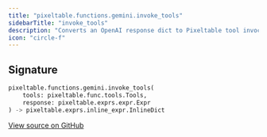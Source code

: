 ```yaml
---
title: "pixeltable.functions.gemini.invoke_tools"
sidebarTitle: "invoke_tools"
description: "Converts an OpenAI response dict to Pixeltable tool invocation format and calls `tools._invoke()`."
icon: "circle-f"
---
```

## Signature

```python
pixeltable.functions.gemini.invoke_tools(
    tools: pixeltable.func.tools.Tools,
    response: pixeltable.exprs.expr.Expr
) -> pixeltable.exprs.inline_expr.InlineDict
```

<a href="https://github.com/pixeltable/pixeltable/blob/main/pixeltable/functions/gemini.py#L99" target="_self">View source on GitHub</a>

